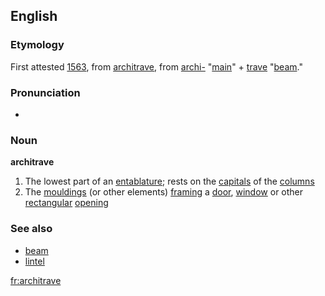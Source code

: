 ==English==
===Etymology===
First attested [[w:1563|1563]], from {{It.}} [[architrave]], from [[archi-]] "[[main]]" + [[trave]] "[[beam]]."

===Pronunciation===
*{{AHD|/ärkĭ-trāv′/}}
===Noun===
'''architrave''' {{wikipedia}}
#The lowest part of an [[entablature]]; rests on the [[capital]]s of the [[column]]s
#The [[moulding]]s (or other elements) [[frame|framing]] a [[door]], [[window]] or other [[rectangular]] [[opening]]

===See also===
*[[beam]]
*[[lintel]]

[[fr:architrave]]